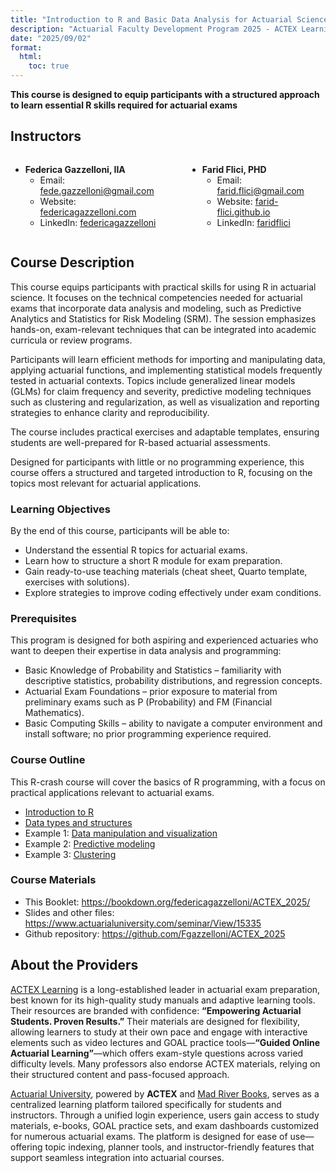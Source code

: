 ```yaml
---
title: "Introduction to R and Basic Data Analysis for Actuarial Science"
description: "Actuarial Faculty Development Program 2025 - ACTEX Learning"
date: "2025/09/02"
format:
  html:
    toc: true
---
```


**This course is designed to equip participants with a structured approach to learn essential R skills required for actuarial exams**

## Instructors

::::: columns
::: column
-   **Federica Gazzelloni, IIA**
    -   Email: [fede.gazzelloni\@gmail.com](mailto:fede.gazzelloni@gmail.com){.email}
    -   Website: [federicagazzelloni.com](https://federicagazzelloni.com)
    -   LinkedIn: [federicagazzelloni](https://www.linkedin.com/in/federicagazzelloni/)
:::

::: column
-   **Farid Flici, PHD**
    -   Email: [farid.flici\@gmail.com](mailto:farid.flici@gmail.com){.email}
    -   Website: [farid-flici.github.io](https://farid-flici.github.io/)
    -   LinkedIn: [faridflici](https://www.linkedin.com/in/farid-flici-659a7625/)
:::
:::::

## Course Description

This course equips participants with practical skills for using R in actuarial science. It focuses on the technical competencies needed for actuarial exams that incorporate data analysis and modeling, such as Predictive Analytics and Statistics for Risk Modeling (SRM). The session emphasizes hands-on, exam-relevant techniques that can be integrated into academic curricula or review programs.

Participants will learn efficient methods for importing and manipulating data, applying actuarial functions, and implementing statistical models frequently tested in actuarial contexts. Topics include generalized linear models (GLMs) for claim frequency and severity, predictive modeling techniques such as clustering and regularization, as well as visualization and reporting strategies to enhance clarity and reproducibility.

The course includes practical exercises and adaptable templates, ensuring students are well-prepared for R-based actuarial assessments.

Designed for participants with little or no programming experience, this course offers a structured and targeted introduction to R, focusing on the topics most relevant for actuarial applications.

### Learning Objectives

By the end of this course, participants will be able to:

-   Understand the essential R topics for actuarial exams.
-   Learn how to structure a short R module for exam preparation.
-   Gain ready-to-use teaching materials (cheat sheet, Quarto template, exercises with solutions).
-   Explore strategies to improve coding effectively under exam conditions.

### Prerequisites

This program is designed for both aspiring and experienced actuaries who want to deepen their expertise in data analysis and programming:

-   Basic Knowledge of Probability and Statistics – familiarity with descriptive statistics, probability distributions, and regression concepts.
-   Actuarial Exam Foundations – prior exposure to material from preliminary exams such as P (Probability) and FM (Financial Mathematics).
-   Basic Computing Skills – ability to navigate a computer environment and install software; no prior programming experience required.

### Course Outline

This R-crash course will cover the basics of R programming, with a focus on practical applications relevant to actuarial exams.

-   [Introduction to R](/01_introduction_to_r.html)
-   [Data types and structures](/02_data_types_and_structures.html)
-   Example 1: [Data manipulation and visualization](/03_data_manipulation_and_visualization.html)
-   Example 2: [Predictive modeling](/04_predictive_modeling.html)
-   Example 3: [Clustering](/05_clustering.html)

### Course Materials

-   This Booklet: <https://bookdown.org/federicagazzelloni/ACTEX_2025/>
-   Slides and other files: <https://www.actuarialuniversity.com/seminar/View/15335>
-   Github repository: <https://github.com/Fgazzelloni/ACTEX_2025>

## About the Providers

[ACTEX Learning](https://www.actexlearning.com/) is a long-established leader in actuarial exam preparation, best known for its high-quality study manuals and adaptive learning tools. Their resources are branded with confidence: **"Empowering Actuarial Students. Proven Results."** Their materials are designed for flexibility, allowing learners to study at their own pace and engage with interactive elements such as video lectures and GOAL practice tools—**"Guided Online Actuarial Learning"**—which offers exam-style questions across varied difficulty levels. Many professors also endorse ACTEX materials, relying on their structured content and pass-focused approach.

[Actuarial University](https://www.actuarialuniversity.com/), powered by **ACTEX** and [Mad River Books](https://www.actexmadriver.com/), serves as a centralized learning platform tailored specifically for students and instructors. Through a unified login experience, users gain access to study materials, e-books, GOAL practice sets, and exam dashboards customized for numerous actuarial exams. The platform is designed for ease of use—offering topic indexing, planner tools, and instructor-friendly features that support seamless integration into actuarial courses.
